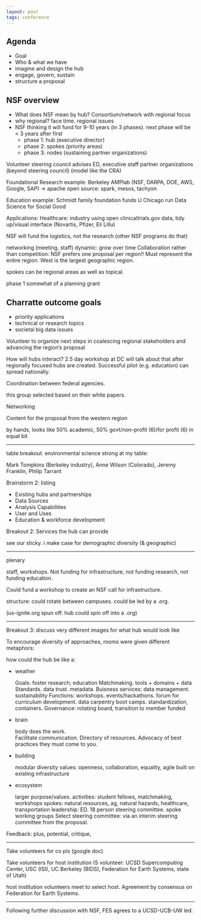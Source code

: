 ```yaml
---
layout: post
tags: conference
---
```



## Agenda

- Goal
- Who & what we have
- imagine and design the hub
- engage, govern, sustain
- structure a proposal

## NSF overview

- What does NSF mean by hub? Consortium/network with regional focus
- why regional?  face time. regional issues
- NSF thinking it will fund for 9-10 years (in 3 phases). next phase will be < 3 years after first
  - phase 1: hub (executive director)
  - phase 2: spokes (priority areas)
  - phase 3: nodes (sustaining partner organizations)

Volunteer steering council
advises ED, executive staff 
partner organizations (beyond steering council)
(model like the CRA)


Foundational Research example:
  Berkeley AMPlab (NSF, DARPA, DOE, AWS, Google, SAP)
  -> apache open source: spark, mesos, tachyon

Education example:
  Schmidt family foundation funds U Chicago run Data Science for Social Good
  
Applications:
  Healthcare: industry using open clinicaltrials.gov data, tidy up/visual interface (Novartis, Pfizer, Eli Lillu)
  
NSF will fund the logistics, not the research (other NSF programs do that)

  networking (meeting, staff)
  dynamic: grow over time
  Collaboration rather than competition: NSF prefers one proposal per region!!  Must represent the entire region. West is the largest geographic region.  
  
  spokes can be regional areas as well as topical.
  
  phase 1 somewhat of a planning grant
  
## Charratte outcome goals

- priority applications
- technical or research topics
- societal big data issues

Volunteer to organize next steps in coalescing regional stakeholders and advancing the region's proposal

How will hubs interact?  2.5 day workshop at DC will talk about that after regionally focused hubs are created.  Successful pilot (e.g. education) can spread nationally.  

Coordination between federal agencies.

this group selected based on their white papers.  

Networking

Content for the proposal from the western region

by hands, looks like 50% academic, 50% govt/non-profit (6)/for profit (6) in equal bit

---- 


table breakout. environmental science strong at my table:

Mark Tompkins (Berkeley industry), Anne Wilson (Colorado), Jeremy Franklin, Philip Tarrant



Brainstorm 2: listing 

- Existing hubs and partnerships
- Data Sources
- Analysis Capabilities
- User and Uses
- Education & workforce development


Breakout 2: Services the hub can provide

see our sticky. i make case for demographic diversity (& geographic)

--------------

plenary

staff, workshops.  Not funding for infrastructure, not funding research, not funding education.  

Could fund a workshop to create an NSF call for infrastructure.

structure: could rotate between campuses.  could be led by a .org.  

(us-ignite.org spun off. hub could spin off into a .org)

-------


Breakout 3: discuss very different images for what hub would look like

To encourage diversity of approaches, rooms were given different metaphors:

how could the hub be like a:

- weather

  Goals: foster research; education
  Matchmaking. tools + domains + data
  Standards. data trust. metadata.
  Buisness services: data management. sustainability
  Functions: workshops. events/hackathons. forum for curriculum development. data carpentry boot camps. standardization, containers.
  Governance: rotating board, transition to member funded
  
- brain

  body does the work.  
  Facilitate communication. 
  Directory of resources. 
  Advocacy of best practices 
  they must come to you.
  
- building

  modular
  diversity
  values: openness, collaboration, equality, agile
  built on existing infrastructure

- ecosystem

  larger purpose/values.
  activities: student fellows, matchmaking, workshops
  spokes: natural resources, ag, natural hazards, healthcare, transportation 
  leadership: ED. 18 person steering committee. spoke working groups
  Select steering committee: via an interim steering committee from the proposal. 

Feedback: plus, potential, critique, 

---------

Take volunteers for co pis (google doc)

Take volunteers for host institution (5 volunteer: UCSD Supercomputing Center, USC (ISI), UC Berkeley (BIDS), Federation for Earth Systems, state of Utah)

host institution volunteers meet to select host.  Agreement by consensus on Federation for Earth Systems. 


------

Following further discussion with NSF, FES agrees to a UCSD-UCB-UW led.




